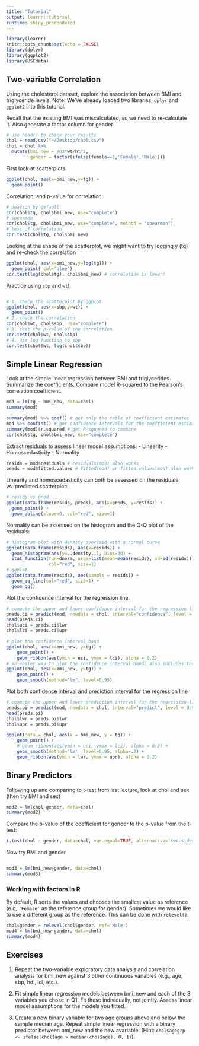 ```yaml
---
title: "Tutorial"
output: learnr::tutorial
runtime: shiny_prerendered
---
```


```r
library(learnr)
knitr::opts_chunk$set(echo = FALSE)
library(dplyr)
library(ggplot2)
library(USCdata)
```


## Two-variable Correlation 
Using the cholesterol dataset, explore the association between BMI and triglyceride levels. Note: We've already loaded two libraries, `dplyr` and `ggplot2` into this tutorial.

Recall that the existing BMI was miscalculated, so we need to re-calculate it. Also generate a factor column for gender.

```r
# use head() to check your results
chol = read.csv("~/Desktop/chol.csv")
chol = chol %>% 
  mutate(bmi_new = 703*wt/ht^2,
         gender = factor(ifelse(female==1,'Female','Male')))
```

First look at scatterplots:
```r
ggplot(chol, aes(x=bmi_new,y=tg)) +
  geom_point()
```

Correlation, and p-value for correlation:
```r
# pearson by default
cor(chol$tg, chol$bmi_new, use="complete")
# spearman
cor(chol$tg, chol$bmi_new, use="complete", method = "spearman")
# test of correlation
cor.test(chol$tg, chol$bmi_new)
```

Looking at the shape of the scatterplot, we might want to try logging y (tg) and re-check the correlation
```r
ggplot(chol, aes(x=bmi_new,y=log(tg))) + 
  geom_point( col="blue")
cor.test(log(chol$tg), chol$bmi_new) # correlation is lower!
```

Practice using `sbp` and `wt`!
```r

```

```r
# 1. check the scatterplot by ggplot
ggplot(chol, aes(x=sbp,y=wt)) +
  geom_point()
# 2. check the correlation
cor(chol$wt, chol$sbp, use="complete")
# 3. test the p-value of the correlation
cor.test(chol$wt, chol$sbp)
# 4. use log function to sbp
cor.test(chol$wt, log(chol$sbp))
```


## Simple Linear Regression 
Look at the simple linear regression between BMI and triglycerides. Summarize the coefficients. Compare model R-squared to the Pearson's correlation coefficient.
```r
mod = lm(tg ~ bmi_new, data=chol)
summary(mod)
```

```r
summary(mod) %>% coef() # get only the table of coefficient estimates
mod %>% confint() # get confidence intervals for the coefficient estimates. see ?confint()
summary(mod)$r.squared # get R-squared to compare
cor(chol$tg, chol$bmi_new, use="complete")
```

Extract residuals to assess linear model assumptions:
  - Linearity
  - Homoscedasticity
  - Normality

```r
resids = mod$residuals # residuals(mod) also works
preds = mod$fitted.values # fitted(mod) or fitted.values(mod) also works
```

Linearity and homoscedasticity can both be assessed on the residuals vs. predicted scatterplot:
```r
# resids vs pred
ggplot(data.frame(resids, preds), aes(x=preds, y=resids)) +
  geom_point() +
  geom_abline(slope=0, col="red", size=1)
```

Normality can be assessed on the histogram and the Q-Q plot of the residuals:
```r
# histogram plot with density overlaid with a normal curve
ggplot(data.frame(resids), aes(x=resids)) +
  geom_histogram(aes(y=..density..), bins=30) +
  stat_function(fun=dnorm, args=list(mean=mean(resids), sd=sd(resids)), 
                col="red", size=1)
# qqplot
ggplot(data.frame(resids), aes(sample = resids)) +
  geom_qq_line(col="red", size=1) + 
  geom_qq()
```

Plot the confidence interval for the regression line.
```r
# compute the upper and lower confidence interval for the regression line
preds.ci = predict(mod, newdata = chol, interval="confidence", level = 0.95) %>% data.frame()
head(preds.ci)
chol$uci = preds.ci$lwr
chol$lci = preds.ci$upr

# plot the confidence interval band 
ggplot(chol, aes(x=bmi_new, y=tg)) +
    geom_point() +
    geom_ribbon(aes(ymin = uci, ymax = lci), alpha = 0.2)
# an easier way to plot the confidence interval band; also includes the regression line
ggplot(chol, aes(x=bmi_new, y=tg)) +
    geom_point() +
    geom_smooth(method="lm", level=0.95)

```

Plot both confidence interval and prediction interval for the regression line
```r
# compute the upper and lower prediction interval for the regression line
preds.pi = predict(mod, newdata = chol, interval="predict", level = 0.95) %>% data.frame()
head(preds.pi)
chol$lwr = preds.pi$lwr
chol$upr = preds.pi$upr

ggplot(data = chol, aes(x = bmi_new, y = tg)) +
    geom_point() +
    # geom_ribbon(aes(ymin = uci, ymax = lci), alpha = 0.3) +
    geom_smooth(method='lm', level=0.95, alpha=.3) +
    geom_ribbon(aes(ymin = lwr, ymax = upr), alpha = 0.2)
```

## Binary Predictors

Following up and comparing to t-test from last lecture, look at chol and sex (then try BMI and sex)

```r
mod2 = lm(chol~gender, data=chol)
summary(mod2)
```

Compare the p-value of the coefficient for gender to the p-value from the t-test:
```r
t.test(chol ~ gender, data=chol, var.equal=TRUE, alternative='two.sided')
```

Now try BMI and gender
```r

```

```r
mod3 = lm(bmi_new~gender, data=chol)
summary(mod3)
```


### Working with factors in R
By default, R sorts the values and chooses the smallest value as reference (e.g, `'Female'` as the reference group for gender). Sometimes we would like to use a different group as the reference. This can be done with `relevel()`.
```r
chol$gender = relevel(chol$gender, ref='Male')
mod4 = lm(bmi_new~gender, data=chol)
summary(mod4)
```


## Exercises

1. Repeat the two-variable exploratory data analysis and correlation analysis for bmi_new against 3 other continuous variables (e.g., age, sbp, hdl, ldl, etc.).

2. Fit simple linear regression models between bmi_new and each of the 3 variables you chose in Q1. Fit these individually, not jointly. Assess linear model assumptions for the models you fitted.

3. Create a new binary variable for two age groups above and below the sample median age. Repeat simple linear regression with a binary predictor between bmi_new and the new avariable. (Hint: `chol$agegrp <- ifelse(chol$age > median(chol$age), 0, 1)`).



